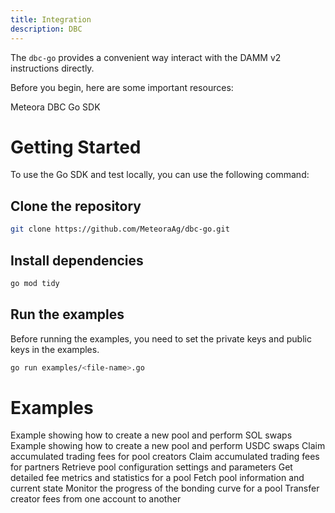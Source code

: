 ```yaml
---
title: Integration
description: DBC
---
```


The `dbc-go` provides a convenient way interact with the DAMM v2 instructions directly.

Before you begin, here are some important resources:

<CardGroup cols={1}>
  <Card title="Go SDK" icon="golang" iconType="solid" href="https://github.com/MeteoraAg/dbc-go">
    Meteora DBC Go SDK
  </Card>
</CardGroup>

# Getting Started

To use the Go SDK and test locally, you can use the following command:

## Clone the repository

```bash
git clone https://github.com/MeteoraAg/dbc-go.git
```

## Install dependencies

```bash
go mod tidy
```

## Run the examples

<Note> Before running the examples, you need to set the private keys and public keys in the examples. </Note>

```bash
go run examples/<file-name>.go
```

# Examples

<CardGroup cols={2}>
  <Card title="Create Pool and Swap SOL" icon="coins" iconType="solid" href="https://github.com/MeteoraAg/dbc-go/blob/main/examples/create_pool_and_swap_sol.go">
    Example showing how to create a new pool and perform SOL swaps
  </Card>
  <Card title="Create Pool and Swap USDC" icon="dollar-sign" iconType="solid" href="https://github.com/MeteoraAg/dbc-go/blob/main/examples/create_pool_and_swap_usdc.go">
    Example showing how to create a new pool and perform USDC swaps
  </Card>
  <Card title="Claim Creator Trading Fee" icon="money-bill" iconType="solid" href="https://github.com/MeteoraAg/dbc-go/blob/main/examples/claim_creator_trading_fee.go">
    Claim accumulated trading fees for pool creators
  </Card>
  <Card title="Claim Partner Trading Fee" icon="handshake" iconType="solid" href="https://github.com/MeteoraAg/dbc-go/blob/main/examples/claim_partner_trading_fee.go">
    Claim accumulated trading fees for partners
  </Card>
  <Card title="Fetch Pool Configuration" icon="cog" iconType="solid" href="https://github.com/MeteoraAg/dbc-go/blob/main/examples/get_pool_config.go">
    Retrieve pool configuration settings and parameters
  </Card>
  <Card title="Fetch Pool Fee Metrics" icon="chart-line" iconType="solid" href="https://github.com/MeteoraAg/dbc-go/blob/main/examples/get_pool_fee_metrics.go">
    Get detailed fee metrics and statistics for a pool
  </Card>
  <Card title="Fetch Pool" icon="water" iconType="solid" href="https://github.com/MeteoraAg/dbc-go/blob/main/examples/get_pool.go">
    Fetch pool information and current state
  </Card>
  <Card title="Fetch Bonding Curve Progress" icon="chart-area" iconType="solid" href="https://github.com/MeteoraAg/dbc-go/blob/main/examples/get_bonding_curve_progress.go">
    Monitor the progress of the bonding curve for a pool
  </Card>
  <Card title="Transfer Pool Creator Fee" icon="exchange-alt" iconType="solid" href="https://github.com/MeteoraAg/dbc-go/blob/main/examples/transfer_pool_creator.go">
    Transfer creator fees from one account to another
  </Card>
</CardGroup>
